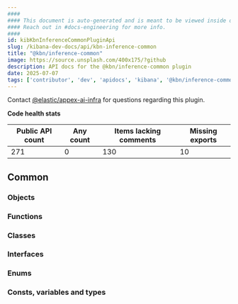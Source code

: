 ```yaml
---
####
#### This document is auto-generated and is meant to be viewed inside our experimental, new docs system.
#### Reach out in #docs-engineering for more info.
####
id: kibKbnInferenceCommonPluginApi
slug: /kibana-dev-docs/api/kbn-inference-common
title: "@kbn/inference-common"
image: https://source.unsplash.com/400x175/?github
description: API docs for the @kbn/inference-common plugin
date: 2025-07-07
tags: ['contributor', 'dev', 'apidocs', 'kibana', '@kbn/inference-common']
---
```




Contact [@elastic/appex-ai-infra](https://github.com/orgs/elastic/teams/appex-ai-infra) for questions regarding this plugin.

**Code health stats**

| Public API count  | Any count | Items lacking comments | Missing exports |
|-------------------|-----------|------------------------|-----------------|
| 271 | 0 | 130 | 10 |

## Common

### Objects
<DocDefinitionList data={kbnInferenceCommonObj.common.objects}/>

### Functions
<DocDefinitionList data={kbnInferenceCommonObj.common.functions}/>

### Classes
<DocDefinitionList data={kbnInferenceCommonObj.common.classes}/>

### Interfaces
<DocDefinitionList data={kbnInferenceCommonObj.common.interfaces}/>

### Enums
<DocDefinitionList data={kbnInferenceCommonObj.common.enums}/>

### Consts, variables and types
<DocDefinitionList data={kbnInferenceCommonObj.common.misc}/>

